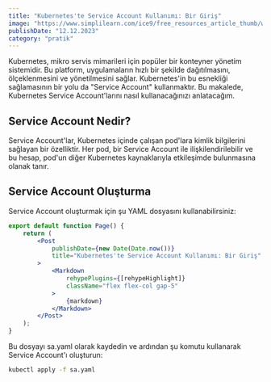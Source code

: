 ```yaml
---
title: "Kubernetes'te Service Account Kullanımı: Bir Giriş"
image: "https://www.simplilearn.com/ice9/free_resources_article_thumb/what_is_image_Processing.jpg"
publishDate: "12.12.2023"
category: "pratik"
---
```


Kubernetes, mikro servis mimarileri için popüler bir konteyner
yönetim sistemidir. Bu platform, uygulamaların hızlı bir şekilde
dağıtılmasını, ölçeklenmesini ve yönetilmesini sağlar.
Kubernetes'in bu esnekliği sağlamasının bir yolu da "Service
Account" kullanmaktır. Bu makalede, Kubernetes Service
Account'larını nasıl kullanacağınızı anlatacağım.

## Service Account Nedir?

Service Account'lar, Kubernetes içinde çalışan pod'lara kimlik bilgilerini sağlayan bir özelliktir. Her pod, bir Service Account ile ilişkilendirilebilir ve bu hesap, pod'un diğer Kubernetes kaynaklarıyla etkileşimde bulunmasına olanak tanır.

## Service Account Oluşturma

Service Account oluşturmak için şu YAML dosyasını kullanabilirsiniz:

```jsx
export default function Page() {
	return (
		<Post
			publishDate={new Date(Date.now())}
			title="Kubernetes'te Service Account Kullanımı: Bir Giriş"
		>
			<Markdown
				rehypePlugins={[rehypeHighlight]}
				className="flex flex-col gap-5"
			>
				{markdown}
			</Markdown>
		</Post>
	);
}
```

Bu dosyayı sa.yaml olarak kaydedin ve ardından şu komutu kullanarak Service Account'ı oluşturun:

```bash
kubectl apply -f sa.yaml
```
